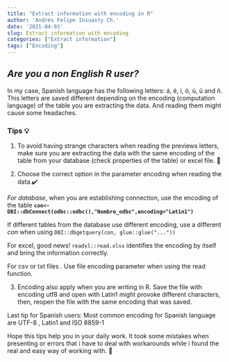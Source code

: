 ```yaml
---
title: "Extract information with encoding in R"
author: 'Andrés Felipe Insuasty Ch.'
date: '2021-04-03'
slug: Extract information with encoding
categories: ["Extract information"]
tags: ["Encoding"]
---
```


## *Are you a non English R user?*

In my case, Spanish language has the following letters: á, é, í, ó, ú, ü and ñ. This letters are saved different depending on the encoding (computation language) of the table you are extracting the data. And reading them might cause some headaches.

### Tips 💡

1.  To avoid having strange characters when reading the previews letters, make sure you are extracting the data with the same encoding of the table from your database (check properties of the table) or excel file. 💱

2.  Choose the correct option in the parameter encoding when reading the data.✔️

*For database*, when you are establishing connection, use the encoding of the table **`con<-DBI::dbConnect(odbc::odbc(),"Nombre_odbc",encoding="Latin1")`**

If different tables from the database use different encoding, use a different *con* when using `DBI::dbgetquery(con, glue::glue("..."))`

For excel, good news! `readxl::read.xlsx` identifies the encoding by itself and bring the information correctly.

For csv or txt files . Use file encoding parameter when using the read function.

3.  Encoding also apply when you are writing in R. Save the file with encoding utf8 and open with Latin1 might provoke different characters, then, reopen the file with the same encoding that was saved.

Last tip for Spanish users: Most common encoding for Spanish language are UTF-8 , Latin1 and ISO 8859-1

Hope this tips help you in your daily work. It took some mistakes when presenting or errors that i have to deal with workarounds while i found the real and easy way of working with. 👏

